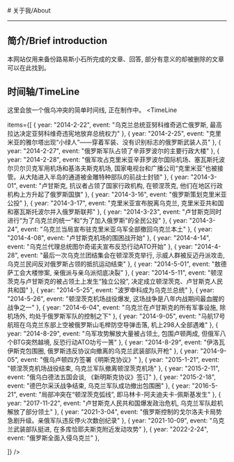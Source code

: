 
<BaseLayout title="About">
  <BaseCard title="About">
# 关于我/About

---

## 简介/Brief introduction

本网站仅用来备份路易斯小石所完成的文章、回答, 部分有意义的却被删除的文章可以在此找到。

## 时间轴/TimeLine

这里会放一个俄乌冲突的简单时间线, 正在制作中。
    <TimeLine

items={[
{ year: "2014-2-22", event: "乌克兰总统亚努科维奇逃亡俄罗斯, 最高拉达决定亚努科维奇违宪地放弃总统权力" },
{ year: "2014-2-25", event: "克里米亚的雅尔塔出现“小绿人”——穿着军装、没有识别标志的俄罗斯武装人员" },
{ year: "2014-2-27", event: "俄罗斯军队占领了辛菲罗波尔的主要行政大楼" },
{ year: "2014-2-28", event: "俄军攻占克里米亚辛菲罗波尔国际机场、塞瓦斯托波尔贝尔贝克军用机场和基洛夫斯克机场, 国家电视台和广播公司“克里米亚”也被接管。从大陆进入半岛的通道被金雕特种部队的前战士封锁" },
{ year: "2014-3-01", event: "卢甘斯克, 抗议者占领了国家行政机构, 在顿涅茨克, 他们在地区行政机构上方升起了俄罗斯国旗" },
{ year: "2014-3-16", event: "俄罗斯策划克里米亚公投" },
{ year: "2014-3-17", event: "克里米亚宣布脱离乌克兰, 克里米亚共和国和塞瓦斯托波尔并入俄罗斯联邦" },
{ year: "2014-3-23", event: "卢甘斯克同时进行“为了乌克兰的统一”和“为了加入俄罗斯”的全民公投" },
{ year: "2014-3-24", event: "乌克兰当局宣布驻克里米亚乌军全部撤回乌克兰本土" },
{ year: "2014-4-08", event: "卢甘斯克机场的围困战开始" },
{ year: "2014-4-14", event: "乌克兰代理总统图尔奇诺夫宣布反恐行动ATO开始" },
{ year: "2014-4-28", event: "最后一次乌克兰团结集会在顿涅茨克举行, 示威人群被反迈丹派攻击, 乌克兰民间反对俄罗斯占领的抵抗运动结束" },
{ year: "2014-5-01", event: "敖德萨工会大楼惨案, 亲俄派与亲乌派彻底决裂" },
{ year: "2014-5-11", event: "顿涅茨克与卢甘斯克的被占领土上发生“独立公投”, 决定成立顿涅茨克、卢甘斯克人民共和国" },
{ year: "2014-5-25", event: "波罗申科成为乌克兰总统" },
{ year: "2014-5-26", event: "顿涅茨克机场战役爆发, 这场战争是八年内战期间最血腥的战争之一" },
{ year: "2014-6-04", event: "乌克兰在卢甘斯克的所有军事设施, 除机场外, 均处于俄罗斯军队的控制之下" },
{ year: "2014-9-05", event: "马航17号航班在乌克兰东部上空被俄罗斯山毛榉防空导弹击落, 机上298人全部遇难" },
{ year: "2014-8-29", event: "乌军攻势解放大量被占领土, 包围卢顿两成, 但俄军八个BTG突然越境, 反恐行动ATO功亏一篑" },
{ year: "2014-8-29", event: "伊洛瓦伊斯克包围圈, 俄罗斯违反协议向撤离的乌克兰武装部队开枪" },
{ year: "2014-9-05", event: "俄乌卢顿四方签署《明斯克协议》" },
{ year: "2015-1-21", event: "顿涅茨克机场战役结束, 乌克兰军队撤离顿涅茨克机场" },
{ year: "2015-2-11", event: "俄乌白德法五国会谈, 《新明斯克协议》签订" },
{ year: "2015-2-18", event: "德巴尔采沃战争结束, 乌克兰军队成功撤出包围圈" },
{ year: "2016-5-21", event: "局部冲突在“顿涅茨克弧线”, 即马林卡-阿夫迪夫卡-佩斯基发生" },
{ year: "2017-11-22", event: "卢甘斯克人民共和国爆发政治危机, 乌克兰军队趁机解放了部分领土" },
{ year: "2021-3-04", event: "俄罗斯控制的戈尔洛夫卡局势急剧升级。亲俄军队违反停火次数创纪录" },
{ year: "2021-10-09", event: "乌克兰武装部队挺进, 在多库恰耶夫斯克附近发动攻势" },
{ year: "2022-2-24", event: "俄罗斯全面入侵乌克兰" },

]}
/>

  </BaseCard>
</BaseLayout>
